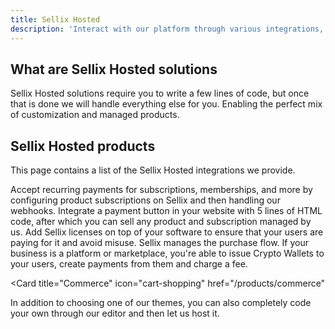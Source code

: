 ```yaml
---
title: Sellix Hosted
description: 'Interact with our platform through various integrations, and let us handle the rest'
---
```


## What are Sellix Hosted solutions

Sellix Hosted solutions require you to write a few lines of code, but once that is done we will handle everything else for you. Enabling the perfect mix of customization and managed products.

## Sellix Hosted products

This page contains a list of the Sellix Hosted integrations we provide.

<CardGroup cols={2}>
  <Card
    title="Subscriptions"
    icon="arrow-progress"
    href="/products/subscriptions"
  >
    Accept recurring payments for subscriptions, memberships, and more by configuring product subscriptions on Sellix and then handling our webhooks.
  </Card>
  <Card
    title="Embed"
    icon="html5"
    href="/products/embed"
  >
    Integrate a payment button in your website with 5 lines of HTML code, after which you can sell any product and subscription managed by us.
  </Card>
  <Card
    title="Licenses"
    icon="key-skeleton"
    href="/products/licenses"
  >
    Add Sellix licenses on top of your software to ensure that your users are paying for it and avoid misuse. Sellix manages the purchase flow.
  </Card>
  <Card
    title="Platforms"
    icon="layer-group"
    href="/products/platforms"
  >
    If your business is a platform or marketplace, you're able to issue Crypto Wallets to your users, create payments from them and charge a fee.
  </Card>
</CardGroup>

<Card
  title="Commerce"
  icon="cart-shopping"
  href="/products/commerce"
>
  In addition to choosing one of our themes, you can also completely code your own through our editor and then let us host it.
</Card>
